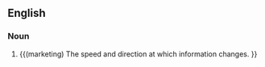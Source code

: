 ==English==

===Noun===
{{en-noun}}

# {{(marketing) The speed and direction at which information changes. }}